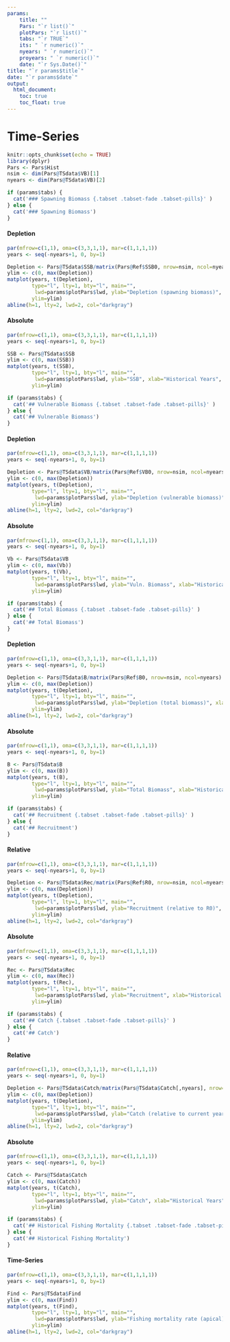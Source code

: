```yaml
---
params: 
    title: ""
    Pars: "`r list()`"
    plotPars: "`r list()`"
    tabs: "`r TRUE`"
    its: " `r numeric()`"
    nyears: " `r numeric()`"
    proyears: " `r numeric()`"
    date: "`r Sys.Date()`"
title: "`r params$title`"
date: "`r params$date`"
output:
  html_document:
    toc: true
    toc_float: true
---
```


# Time-Series
```r
knitr::opts_chunk$set(echo = TRUE)
library(dplyr)
Pars <- Pars$Hist
nsim <- dim(Pars@TSdata$VB)[1]
nyears <- dim(Pars@TSdata$VB)[2]


```



```r
if (params$tabs) {
  cat('### Spawning Biomass {.tabset .tabset-fade .tabset-pills}' )
} else {
  cat('### Spawning Biomass')
}
```

#### Depletion 

```r
par(mfrow=c(1,1), oma=c(3,3,1,1), mar=c(1,1,1,1))
years <- seq(-nyears+1, 0, by=1)

Depletion <- Pars@TSdata$SSB/matrix(Pars@Ref$SSB0, nrow=nsim, ncol=nyears)
ylim <- c(0, max(Depletion))
matplot(years, t(Depletion),
        type="l", lty=1, bty="l", main="", 
         lwd=params$plotPars$lwd, ylab="Depletion (spawning biomass)", xlab="Historical Years", las=1, xpd=NA,
        ylim=ylim)
abline(h=1, lty=2, lwd=2, col="darkgray")
```


#### Absolute

```r
par(mfrow=c(1,1), oma=c(3,3,1,1), mar=c(1,1,1,1))
years <- seq(-nyears+1, 0, by=1)

SSB <- Pars@TSdata$SSB
ylim <- c(0, max(SSB))
matplot(years, t(SSB),
        type="l", lty=1, bty="l", main="", 
         lwd=params$plotPars$lwd, ylab="SSB", xlab="Historical Years", las=1, xpd=NA,
        ylim=ylim)
```



```r
if (params$tabs) {
  cat('## Vulnerable Biomass {.tabset .tabset-fade .tabset-pills}' )
} else {
  cat('## Vulnerable Biomass')
}
```

#### Depletion 
```r
par(mfrow=c(1,1), oma=c(3,3,1,1), mar=c(1,1,1,1))
years <- seq(-nyears+1, 0, by=1)

Depletion <- Pars@TSdata$VB/matrix(Pars@Ref$VB0, nrow=nsim, ncol=nyears)
ylim <- c(0, max(Depletion))
matplot(years, t(Depletion),
        type="l", lty=1, bty="l", main="", 
         lwd=params$plotPars$lwd, ylab="Depletion (vulnerable biomass)", xlab="Historical Years", las=1, xpd=NA,
        ylim=ylim)
abline(h=1, lty=2, lwd=2, col="darkgray")
```


#### Absolute
```r
par(mfrow=c(1,1), oma=c(3,3,1,1), mar=c(1,1,1,1))
years <- seq(-nyears+1, 0, by=1)

Vb <- Pars@TSdata$VB
ylim <- c(0, max(Vb))
matplot(years, t(Vb),
        type="l", lty=1, bty="l", main="", 
         lwd=params$plotPars$lwd, ylab="Vuln. Biomass", xlab="Historical Years", las=1, xpd=NA,
        ylim=ylim)
```


```r
if (params$tabs) {
  cat('## Total Biomass {.tabset .tabset-fade .tabset-pills}' )
} else {
  cat('## Total Biomass')
}
```

#### Depletion
```r
par(mfrow=c(1,1), oma=c(3,3,1,1), mar=c(1,1,1,1))
years <- seq(-nyears+1, 0, by=1)

Depletion <- Pars@TSdata$B/matrix(Pars@Ref$B0, nrow=nsim, ncol=nyears)
ylim <- c(0, max(Depletion))
matplot(years, t(Depletion),
        type="l", lty=1, bty="l", main="", 
         lwd=params$plotPars$lwd, ylab="Depletion (total biomass)", xlab="Historical Years", las=1, xpd=NA,
        ylim=ylim)
abline(h=1, lty=2, lwd=2, col="darkgray")
```

#### Absolute
```r
par(mfrow=c(1,1), oma=c(3,3,1,1), mar=c(1,1,1,1))
years <- seq(-nyears+1, 0, by=1)

B <- Pars@TSdata$B
ylim <- c(0, max(B))
matplot(years, t(B),
        type="l", lty=1, bty="l", main="", 
         lwd=params$plotPars$lwd, ylab="Total Biomass", xlab="Historical Years", las=1, xpd=NA,
        ylim=ylim)

```


```r
if (params$tabs) {
  cat('## Recruitment {.tabset .tabset-fade .tabset-pills}' )
} else {
  cat('## Recruitment')
}
```

#### Relative
```r
par(mfrow=c(1,1), oma=c(3,3,1,1), mar=c(1,1,1,1))
years <- seq(-nyears+1, 0, by=1)

Depletion <- Pars@TSdata$Rec/matrix(Pars@Ref$R0, nrow=nsim, ncol=nyears)
ylim <- c(0, max(Depletion))
matplot(years, t(Depletion),
        type="l", lty=1, bty="l", main="", 
         lwd=params$plotPars$lwd, ylab="Recruitment (relative to R0)", xlab="Historical Years", las=1, xpd=NA,
        ylim=ylim)
abline(h=1, lty=2, lwd=2, col="darkgray")
```

#### Absolute
```r
par(mfrow=c(1,1), oma=c(3,3,1,1), mar=c(1,1,1,1))
years <- seq(-nyears+1, 0, by=1)

Rec <- Pars@TSdata$Rec
ylim <- c(0, max(Rec))
matplot(years, t(Rec),
        type="l", lty=1, bty="l", main="", 
         lwd=params$plotPars$lwd, ylab="Recruitment", xlab="Historical Years", las=1, xpd=NA,
        ylim=ylim)

```


```r
if (params$tabs) {
  cat('## Catch {.tabset .tabset-fade .tabset-pills}' )
} else {
  cat('## Catch')
}
```

#### Relative
```r
par(mfrow=c(1,1), oma=c(3,3,1,1), mar=c(1,1,1,1))
years <- seq(-nyears+1, 0, by=1)

Depletion <- Pars@TSdata$Catch/matrix(Pars@TSdata$Catch[,nyears], nrow=nsim, ncol=nyears)
ylim <- c(0, max(Depletion))
matplot(years, t(Depletion),
        type="l", lty=1, bty="l", main="", 
         lwd=params$plotPars$lwd, ylab="Catch (relative to current year)", xlab="Historical Years", las=1, xpd=NA,
        ylim=ylim)
abline(h=1, lty=2, lwd=2, col="darkgray")
```

#### Absolute 
```r
par(mfrow=c(1,1), oma=c(3,3,1,1), mar=c(1,1,1,1))
years <- seq(-nyears+1, 0, by=1)

Catch <- Pars@TSdata$Catch
ylim <- c(0, max(Catch))
matplot(years, t(Catch),
        type="l", lty=1, bty="l", main="", 
         lwd=params$plotPars$lwd, ylab="Catch", xlab="Historical Years", las=1, xpd=NA,
        ylim=ylim)

```



```r
if (params$tabs) {
  cat('## Historical Fishing Mortality {.tabset .tabset-fade .tabset-pills}' )
} else {
  cat('## Historical Fishing Mortality')
}
```

#### Time-Series
```r
par(mfrow=c(1,1), oma=c(3,3,1,1), mar=c(1,1,1,1))
years <- seq(-nyears+1, 0, by=1)

Find <- Pars@TSdata$Find
ylim <- c(0, max(Find))
matplot(years, t(Find),
        type="l", lty=1, bty="l", main="", 
         lwd=params$plotPars$lwd, ylab="Fishing mortality rate (apical)", xlab="Historical Years", las=1, xpd=NA,
        ylim=ylim)
abline(h=1, lty=2, lwd=2, col="darkgray")
```

